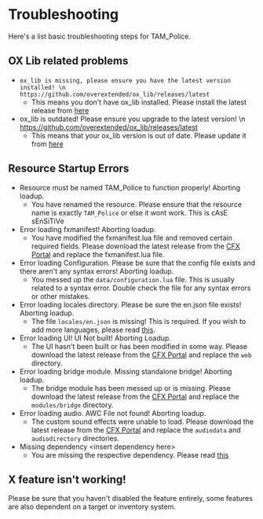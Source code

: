 # Troubleshooting

Here's a list basic troubleshooting steps for TAM_Police.

## OX Lib related problems

- `ox_lib is missing, please ensure you have the latest version installed! \n https://github.com/overextended/ox_lib/releases/latest`
    - This means you don't have ox_lib installed. Please install the latest release from [here](https://github.com/overextended/ox_lib/releases/latest)
- ox_lib is outdated! Please ensure you upgrade to the latest version! \n https://github.com/overextended/ox_lib/releases/latest
    - This means that your ox_lib version is out of date. Please update it from [here](https://github.com/overextended/ox_lib/releases/latest)

## Resource Startup Errors

- Resource must be named TAM_Police to function properly! Aborting loadup.
    - You have renamed the resource. Please ensure that the resource name is exactly `TAM_Police` or else it wont work. This is cAsE sEnSiTiVe
- Error loading fxmanifest! Aborting loadup.
    - You have modified the fxmanifest.lua file and removed certain required fields. Please download the latest release from the [CFX Portal](https://portal.cfx.re) and replace the fxmanifest.lua file.
- Error loading Configuration. Please be sure that the config file exists and there aren't any syntax errors! Aborting loadup.
    - You messed up the `data/configuration.lua` file. This is usually related to a syntax error. Double check the file for any syntax errors or other mistakes.
- Error loading locales directory. Please be sure the en.json file exists! Aborting loadup.
    - The file `locales/en.json` is missing! This is required. If you wish to add more languages, please read [this](https://overextended.dev/ox_lib/Modules/Locale/Shared).
- Error loading UI! UI Not built! Aborting Loadup.
    - The UI hasn't been built or has been modified in some way. Please download the latest release from the [CFX Portal](https://portal.cfx.re) and replace the `web` directory.
- Error loading bridge module. Missing standalone bridge! Aborting loadup.
    - The bridge module has been messed up or is missing. Please download the latest release from the [CFX Portal](https://portal.cfx.re) and replace the `modules/bridge` directory.
- Error loading audio. AWC File not found! Aborting loadup.
    - The custom sound effects were unable to load. Please download the latest release from the [CFX Portal](https://portal.cfx.re) and replace the `audiodata` and `audiodirectory` directories.
- Missing dependency \<insert dependency here>
    - You are missing the respective dependency. Please read [this](../police/installation.mdx#install--setup-all-dependencies)

## X feature isn't working!

Please be sure that you haven't disabled the feature entirely, some features are also dependent on a target or inventory system.